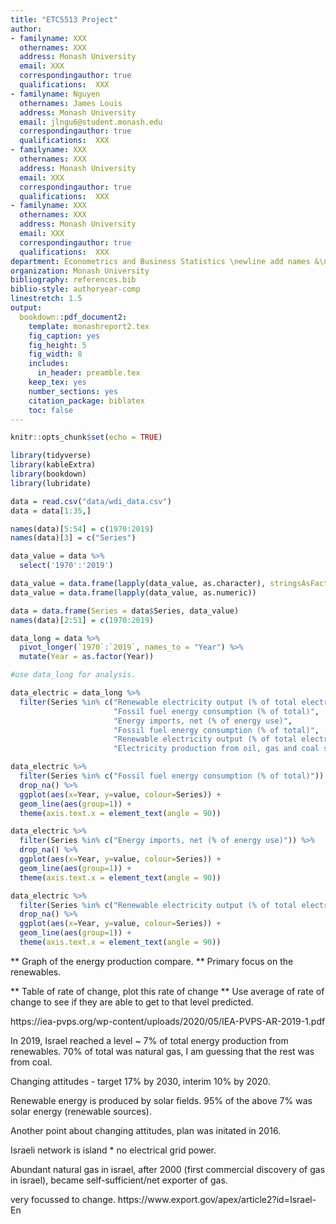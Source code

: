 ```yaml
---
title: "ETC5513 Project"
author:
- familyname: XXX
  othernames: XXX
  address: Monash University
  email: XXX
  correspondingauthor: true
  qualifications:  XXX
- familyname: Nguyen
  othernames: James Louis
  address: Monash University
  email: jlngu6@student.monash.edu
  correspondingauthor: true
  qualifications:  XXX
- familyname: XXX
  othernames: XXX
  address: Monash University
  email: XXX
  correspondingauthor: true
  qualifications:  XXX
- familyname: XXX
  othernames: XXX
  address: Monash University
  email: XXX
  correspondingauthor: true
  qualifications:  XXX
department: Econometrics and Business Statistics \newline add names &\newline add names
organization: Monash University
bibliography: references.bib
biblio-style: authoryear-comp
linestretch: 1.5
output:
  bookdown::pdf_document2:
    template: monashreport2.tex
    fig_caption: yes
    fig_height: 5
    fig_width: 8
    includes:
      in_header: preamble.tex
    keep_tex: yes
    number_sections: yes
    citation_package: biblatex
    toc: false
---
```


```r
knitr::opts_chunk$set(echo = TRUE)
```

```r
library(tidyverse)
library(kableExtra)
library(bookdown)
library(lubridate)
```


```r
data = read.csv("data/wdi_data.csv")
data = data[1:35,]

names(data)[5:54] = c(1970:2019)
names(data)[3] = c("Series")

data_value = data %>%
  select('1970':'2019')

data_value = data.frame(lapply(data_value, as.character), stringsAsFactors =FALSE)
data_value = data.frame(lapply(data_value, as.numeric))

data = data.frame(Series = data$Series, data_value)
names(data)[2:51] = c(1970:2019)

data_long = data %>%
  pivot_longer(`1970`:`2019`, names_to = "Year") %>%
  mutate(Year = as.factor(Year))

#use data_long for analysis.
```


\section*{Introduction}

\section*{Motivation}

\section*{}

\section*{Electricity generation distribution}

```r
data_electric = data_long %>%
  filter(Series %in% c("Renewable electricity output (% of total electricity output)",
                       "Fossil fuel energy consumption (% of total)",
                       "Energy imports, net (% of energy use)",
                       "Fossil fuel energy consumption (% of total)",
                       "Renewable electricity output (% of total electricity output)",
                       "Electricity production from oil, gas and coal sources (% of total)"))
```

```r
data_electric %>% 
  filter(Series %in% c("Fossil fuel energy consumption (% of total)")) %>%
  drop_na() %>%
  ggplot(aes(x=Year, y=value, colour=Series)) + 
  geom_line(aes(group=1)) + 
  theme(axis.text.x = element_text(angle = 90))

data_electric %>% 
  filter(Series %in% c("Energy imports, net (% of energy use)")) %>%
  drop_na() %>%
  ggplot(aes(x=Year, y=value, colour=Series)) + 
  geom_line(aes(group=1)) + 
  theme(axis.text.x = element_text(angle = 90))

data_electric %>% 
  filter(Series %in% c("Renewable electricity output (% of total electricity output)")) %>%
  drop_na() %>%
  ggplot(aes(x=Year, y=value, colour=Series)) + 
  geom_line(aes(group=1)) + 
  theme(axis.text.x = element_text(angle = 90))
```

** Graph of the energy production compare.
** Primary focus on the renewables.

** Table of rate of change, plot this rate of change
** Use average of rate of change to see if they are able to get to that level predicted.

https://iea-pvps.org/wp-content/uploads/2020/05/IEA-PVPS-AR-2019-1.pdf

In 2019, Israel reached a level ~ 7% of total energy production from renewables.
70% of total was natural gas, I am guessing that the rest was from coal.

Changing attitudes - target 17% by 2030, interim 10% by 2020.

Renewable energy is produced by solar fields. 95% of the above 7% was solar energy (renewable sources).

Another point about changing attitudes, plan was initated in 2016.

Israeli network is island * no electrical grid power.

Abundant natural gas in israel, after 2000 (first commercial discovery of gas in israel), became self-sufficient/net exporter of gas.

very focussed to change. https://www.export.gov/apex/article2?id=Israel-En


\section*{}

\section*{}

\section*{Model}

\section*{Conclusion}